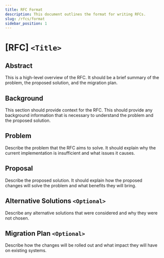 ```yaml
---
title: RFC Format
description: This document outlines the format for writing RFCs.
slug: /rfcs/format
sidebar_position: 1
---
```


# [RFC] `<Title>`

## Abstract
This is a high-level overview of the RFC. It should be a brief summary of the problem, the proposed solution, and the migration plan.

## Background
This section should provide context for the RFC. This should provide any background information that is necessary to understand the problem and the proposed solution.

## Problem
Describe the problem that the RFC aims to solve. It should explain why the current implementation is insufficient and what issues it causes.

## Proposal
Describe the proposed solution. It should explain how the proposed changes will solve the problem and what benefits they will bring.

## Alternative Solutions `<Optional>`
Describe any alternative solutions that were considered and why they were not chosen.

## Migration Plan `<Optional>`
Describe how the changes will be rolled out and what impact they will have on existing systems.
